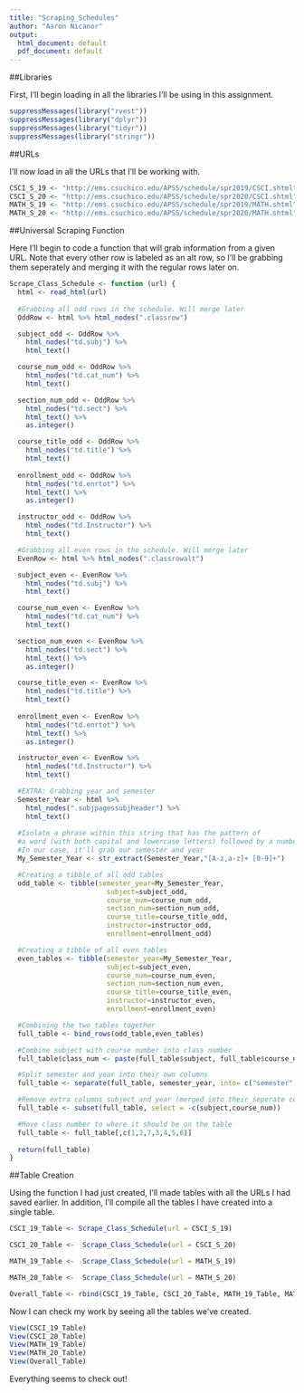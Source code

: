 ---
title: "Scraping_Schedules"
author: "Aaron Nicanor"
output:
  html_document: default
  pdf_document: default
---

##Libraries

First, I'll begin loading in all the libraries I'll be using in this assignment.

```{r}
suppressMessages(library("rvest"))
suppressMessages(library("dplyr"))
suppressMessages(library("tidyr"))
suppressMessages(library("stringr"))
```

##URLs

I'll now load in all the URLs that I'll be working with.

```{r}
CSCI_S_19 <- "http://ems.csuchico.edu/APSS/schedule/spr2019/CSCI.shtml"
CSCI_S_20 <- "http://ems.csuchico.edu/APSS/schedule/spr2020/CSCI.shtml"
MATH_S_19 <- "http://ems.csuchico.edu/APSS/schedule/spr2019/MATH.shtml"
MATH_S_20 <- "http://ems.csuchico.edu/APSS/schedule/spr2020/MATH.shtml"
```

##Universal Scraping Function

Here I'll begin to code a function that will grab information from a given URL.
Note that every other row is labeled as an alt row, so I'll be grabbing them seperately and merging it with the regular rows later on.
```{r}
Scrape_Class_Schedule <- function (url) {
  html <- read_html(url)
  
  #Grabbing all odd rows in the schedule. Will merge later
  OddRow <- html %>% html_nodes(".classrow")

  subject_odd <- OddRow %>% 
    html_nodes("td.subj") %>% 
    html_text()

  course_num_odd <- OddRow %>% 
    html_nodes("td.cat_num") %>% 
    html_text()

  section_num_odd <- OddRow %>% 
    html_nodes("td.sect") %>% 
    html_text() %>% 
    as.integer()

  course_title_odd <- OddRow %>% 
    html_nodes("td.title") %>% 
    html_text()
  
  enrollment_odd <- OddRow %>% 
    html_nodes("td.enrtot") %>% 
    html_text() %>% 
    as.integer()

  instructor_odd <- OddRow %>% 
    html_nodes("td.Instructor") %>% 
    html_text()

  #Grabbing all even rows in the schedule. Will merge later
  EvenRow <- html %>% html_nodes(".classrowalt")

  subject_even <- EvenRow %>% 
    html_nodes("td.subj") %>% 
    html_text()

  course_num_even <- EvenRow %>% 
    html_nodes("td.cat_num") %>% 
    html_text()

  section_num_even <- EvenRow %>% 
    html_nodes("td.sect") %>% 
    html_text() %>% 
    as.integer()

  course_title_even <- EvenRow %>% 
    html_nodes("td.title") %>% 
    html_text()
  
  enrollment_even <- EvenRow %>% 
    html_nodes("td.enrtot") %>% 
    html_text() %>% 
    as.integer()

  instructor_even <- EvenRow %>% 
    html_nodes("td.Instructor") %>% 
    html_text()

  #EXTRA: Grabbing year and semester
  Semester_Year <- html %>% 
    html_nodes(".subjpagessubjheader") %>% 
    html_text()
  
  #Isolate a phrase within this string that has the pattern of
  #a word (with both capital and lowercase letters) followed by a number
  #In our case, it'll grab our semester and year
  My_Semester_Year <- str_extract(Semester_Year,"[A-z,a-z]+ [0-9]+")

  #Creating a tibble of all odd tables
  odd_table <- tibble(semester_year=My_Semester_Year,
                        subject=subject_odd,
                        course_num=course_num_odd,
                        section_num=section_num_odd,
                        course_title=course_title_odd,
                        instructor=instructor_odd,
                        enrollment=enrollment_odd)

  #Creating a tibble of all even tables
  even_tables <- tibble(semester_year=My_Semester_Year,
                        subject=subject_even,
                        course_num=course_num_even,
                        section_num=section_num_even,
                        course_title=course_title_even,
                        instructor=instructor_even,
                        enrollment=enrollment_even)

  #Combining the two tables together
  full_table <- bind_rows(odd_table,even_tables)

  #Combine subject with course number into class number
  full_table$class_num <- paste(full_table$subject, full_table$course_num)

  #Split semester and year into their own columns
  full_table <- separate(full_table, semester_year, into= c("semester","year"), sep= " ")

  #Remove extra columns subject and year (merged into their seperate column by this point)
  full_table <- subset(full_table, select = -c(subject,course_num))

  #Move class number to where it should be on the table
  full_table <- full_table[,c(1,2,7,3,4,5,6)]
  
  return(full_table)
}
```


##Table Creation

Using the function I had just created, I'll made tables with all the URLs I had saved earlier. In addition, I'll compile all the tables I have created into a single table.
```{r}
CSCI_19_Table <- Scrape_Class_Schedule(url = CSCI_S_19)

CSCI_20_Table <-  Scrape_Class_Schedule(url = CSCI_S_20)

MATH_19_Table <-  Scrape_Class_Schedule(url = MATH_S_19)

MATH_20_Table <-  Scrape_Class_Schedule(url = MATH_S_20)

Overall_Table <- rbind(CSCI_19_Table, CSCI_20_Table, MATH_19_Table, MATH_20_Table)
```

Now I can check my work by seeing all the tables we've created.
```{r}
View(CSCI_19_Table)
View(CSCI_20_Table)
View(MATH_19_Table)
View(MATH_20_Table)
View(Overall_Table)
```

Everything seems to check out!